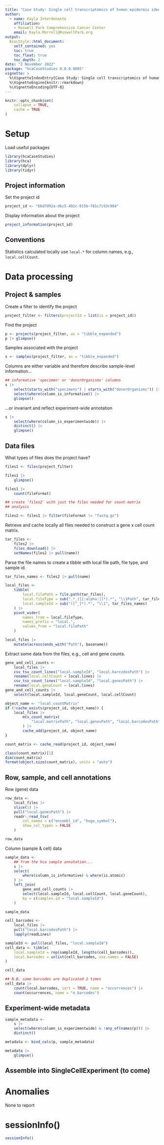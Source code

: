 ```yaml
---
title: "Case Study: Single cell transcriptomics of human epidermis identifies basal stem cell transition states"
author:
  - name: Kayla Interdonanto
    affiliation:
    - Roswell Park Comprehensive Cancer Center
    email: Kayla.Morrell@RoswellPark.org
output:
  BiocStyle::html_document:
    self_contained: yes
    toc: true
    toc_float: true
    toc_depth: 2
date: "2 November 2022"
package: "hcaCaseStudies 0.0.0.9005"
vignette: >
  %\VignetteIndexEntry{Case Study: Single cell transcriptomics of human epidermis identifies basal stem cell transition states }
  %\VignetteEngine{knitr::rmarkdown}
  %\VignetteEncoding{UTF-8}
---
```


```r
knitr::opts_chunk$set(
    collapse = TRUE,
    cache = TRUE
)
```

# Setup

Load useful packages

```r
library(hcaCaseStudies)
library(hca)
library(dplyr)
library(tidyr)
```

## Project information

Set the project id

```r
project_id <- "66d7d92a-d6c5-492c-815b-f81c7c93c984"
```

Display information about the project

```r
project_information(project_id)
```

## Conventions

Statistics calculated locally use `local.*` for column names, e.g.,
`local.cellCount`.

# Data processing

## Project & samples

Create a filter to identify the project

```r
project_filter <- filters(projectId = list(is = project_id))
```

Find the project

```r
p <- projects(project_filter, as = "tibble_expanded")
p |> glimpse()
```

Samples associated with the project

```r
s <- samples(project_filter, as = "tibble_expanded")
```

Columns are either variable and therefore describe sample-level
information...

```r
## informative 'specimen' or 'donorOrganisms' columns
s |>
    select(starts_with("specimens") | starts_with("donorOrganisms")) |>
    select(where(column_is_informative)) |>
    glimpse()
```

...or invariant and reflect experiment-wide annotation

```r
s |>
    select(where(column_is_experimentwide)) |>
    distinct() |>
    glimpse()
```

## Data files

What types of files does the project have?

```r
files1 <- files(project_filter)

files1 |>
    glimpse()

files1 |>
    count(fileFormat)

## create `files2` with just the files needed for count-matrix
## analysis

files2 <- files1 |> filter(fileFormat != "fastq.gz") 
```

Retrieve and cache locally all files needed to construct a gene x cell
count matrix.

```r
tar_files <-
    files2 |>
    files_download() |>
    setNames(files2 |> pull(name))
```

Parse the file names to create a tibble with local file path, file type, and
sample id.

```r
tar_files_names <- files2 |> pull(name)

local_files <- 
    tibble(
        local.filePath = file.path(tar_files),
        local.fileType = sub(".*_([[:alpha:]]*).*", "\\1Path", tar_files_names),
        local.sampleId = sub("([^_]*).*", "\\1", tar_files_names)
    ) |>
    pivot_wider(
        names_from = local.fileType,
        names_prefix = "local.",
        values_from = "local.filePath"
    )

local_files |>
    mutate(across(ends_with("Path"), basename))
```

Extract some data from the files, e.g., cell and gene counts.

```r
gene_and_cell_counts <-
    local_files |>
    csv_tsv_count_lines("local.sampleId", "local.barcodesPath") |>
    rename(local.cellCount = local.lines) |>
    csv_tsv_count_lines("local.sampleId", "local.genesPath") |>
    rename(local.geneCount = local.lines)
gene_and_cell_counts |>
    select(local.sampleId, local.geneCount, local.cellCount)
```

```r
object_name <- "local.countMatrix"
if (!cache_exists(project_id, object_name)) {
    local_files |>
        mtx_count_matrix(
            "local.matrixPath", "local.genesPath", "local.barcodesPath"
        ) |>
        cache_add(project_id, object_name)
}

count_matrix <- cache_read(project_id, object_name)

class(count_matrix)[1]
dim(count_matrix)
format(object.size(count_matrix), units = "auto")
```

## Row, sample, and cell annotations

Row (gene) data

```r
row_data <-
    local_files |>
    slice(1) |>
    pull("local.genesPath") |>
    readr::read_tsv(
        col_names = c("ensembl_id", "hugo_symbol"),
        show_col_types = FALSE
    )

row_data
```

Column (sample & cell) data

```r
sample_data <-
    ## from the hca sample annotation...
    s |>
    select(
        where(column_is_informative) & where(is.atomic)
    ) |>
    left_join(
        gene_and_cell_counts |>
        select(local.sampleId, local.cellCount, local.geneCount),
        by = c(samples.id = "local.sampleId")
    )

sample_data
```

```r
cell_barcodes <- 
    local_files |>
    pull("local.barcodesPath") |>
    lapply(readLines)

sampleId <- pull(local_files, "local.sampleId")
cell_data <- tibble(
    local.sampleId = rep(sampleId, lengths(cell_barcodes)),
    local.barcodes = unlist(cell_barcodes, use.names = FALSE)
)

cell_data

## N.B. some barcodes are duplicated 2 times
cell_data |>
    count(local.barcodes, sort = TRUE, name = "occurrences") |>
    count(occurrences, name = "n_barcodes")
```

## Experiment-wide metadata

```r
sample_metadata <-
    s |>
    select(where(column_is_experimentwide) & !any_of(names(p))) |>
    distinct()

metadata <- bind_cols(p, sample_metadata)

metadata |>
    glimpse()
```

## Assemble into SingleCellExperiment (to come)

# Anomalies

None to report

# sessionInfo() {.unnumbered}

```r
sessionInfo()
```
